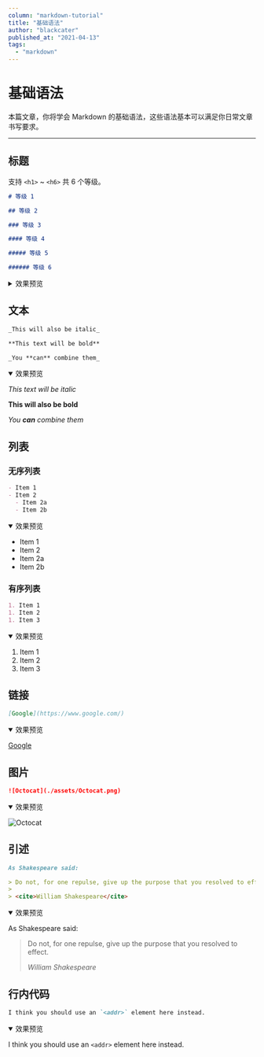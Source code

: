 ```yaml
---
column: "markdown-tutorial"
title: "基础语法"
author: "blackcater"
published_at: "2021-04-13"
tags:
  - "markdown"
---
```


# 基础语法

本篇文章，你将学会 Markdown 的基础语法，这些语法基本可以满足你日常文章书写要求。

---

## 标题

支持 `<h1>` ~ `<h6>` 共 6 个等级。

```markdown
# 等级 1

## 等级 2

### 等级 3

#### 等级 4

##### 等级 5

###### 等级 6
```

<details>
  <summary>效果预览</summary>

<Example>

# 等级 1

## 等级 2

### 等级 3

#### 等级 4

##### 等级 5

###### 等级 6

</Example>

</details>

## 文本

```markdown
_This will also be italic_

**This text will be bold**

_You **can** combine them_
```

<details open>
  <summary>效果预览</summary>

<Example>

_This text will be italic_

**This will also be bold**

_You **can** combine them_

</Example>

</details>

## 列表

### 无序列表

```markdown
- Item 1
- Item 2
  - Item 2a
  - Item 2b
```

<details open>
  <summary>效果预览</summary>

<Example>

- Item 1
- Item 2
- Item 2a
- Item 2b

</Example>

</details>

### 有序列表

```markdown
1. Item 1
1. Item 2
1. Item 3
```

<details open>
  <summary>效果预览</summary>

<Example>

1. Item 1
1. Item 2
1. Item 3

</Example>

</details>

## 链接

```markdown
[Google](https://www.google.com/)
```

<details open>
  <summary>效果预览</summary>

<Example>

[Google](https://www.google.com/)

</Example>

</details>

## 图片

```markdown
![Octocat](./assets/Octocat.png)
```

<details open>
  <summary>效果预览</summary>

<Example>

![Octocat](./assets/Octocat.png)

</Example>

</details>

## 引述

```markdown
As Shakespeare said:

> Do not, for one repulse, give up the purpose that you resolved to effect.
>
> <cite>William Shakespeare</cite>
```

<details open>
  <summary>效果预览</summary>

<Example>

As Shakespeare said:

> Do not, for one repulse, give up the purpose that you resolved to effect.
>
> <cite>William Shakespeare</cite>

</Example>

</details>

## 行内代码

```markdown
I think you should use an `<addr>` element here instead.
```

<details open>
  <summary>效果预览</summary>

<Example>

I think you should use an `<addr>` element here instead.

</Example>

</details>
